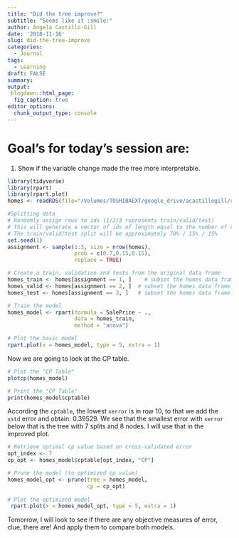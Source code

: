 ```yaml
---
title: "Did the tree improve?"
subtitle: "Seems like it :smile:"
author: Ángela Castillo-Gill
date: '2018-11-16'
slug: did-the-tree-improve
categories:
  - Journal
tags: 
  - Learning
draft: FALSE
summary: 
output:
 blogdown::html_page:
  fig_caption: true
editor_options: 
  chunk_output_type: console
---
```


# Goal's for today's session are:

1. Show if the variable change made the tree more interpretable. 

```r
library(tidyverse)
library(rpart)
library(rpart.plot)
homes <- readRDS(file="/Volumes/TOSHIBAEXT/google_drive/acastillogill/content/homes.rds")
```

```r
#Splitting data
# Randomly assign rows to ids (1/2/3 represents train/valid/test)
# This will generate a vector of ids of length equal to the number of rows
# The train/valid/test split will be approximately 70% / 15% / 15% 
set.seed(1)
assignment <- sample(1:3, size = nrow(homes),
                     prob = c(0.7,0.15,0.15),
                     replace = TRUE)

# Create a train, validation and tests from the original data frame 
homes_train <- homes[assignment == 1, ]    # subset the homes data frame to training indices only
homes_valid <- homes[assignment == 2, ]  # subset the homes data frame to validation indices only
homes_test <- homes[assignment == 3, ]   # subset the homes data frame to test indices only
```

```r
# Train the model
homes_model <- rpart(formula = SalePrice ~ ., 
                     data = homes_train, 
                     method = "anova")

# Plot the basic model
rpart.plot(x = homes_model, type = 5, extra = 1)
```

Now we are going to look at the CP table. 

```r
# Plot the "CP Table"
plotcp(homes_model)

# Print the "CP Table"
print(homes_model$cptable)
```

According the `cptable`, the lowest `xerror` is in row 10, to that we add the `xstd` error and obtain: $0.39529$. We see that the smallest error with `xerror` below that is the tree with 7 splits and 8 nodes. I will use that in the improved plot.  

```r
# Retrieve optimal cp value based on cross-validated error
opt_index <- 7
cp_opt <- homes_model$cptable[opt_index, "CP"]

# Prune the model (to optimized cp value)
homes_model_opt <- prune(tree = homes_model, 
                         cp = cp_opt)
                          
# Plot the optimized model
 rpart.plot(x = homes_model_opt, type = 5, extra = 1)
```

Tomorrow, I will look to see if there are any objective measures of error, clue, there are! And apply them to compare both models. 
